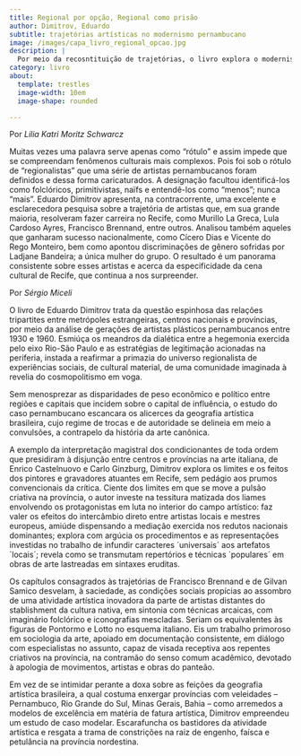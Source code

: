 ```yaml
---
title: Regional por opção, Regional como prisão
author: Dimitrov, Eduardo
subtitle: trajetórias artísticas no modernismo pernambucano
image: /images/capa_livro_regional_opcao.jpg
description: |
  Por meio da recosntituição de trajetórias, o livro explora o modernismo pernambucano da primeira metade do século XX.
category: livro
about:
  template: trestles
  image-width: 10em
  image-shape: rounded

---
```


Por *Lilia Katri Moritz Schwarcz* 

 Muitas vezes uma palavra serve apenas como “rótulo” e assim impede que se compreendam fenômenos culturais mais complexos. Pois foi sob o rótulo de “regionalistas” que uma série de artistas pernambucanos foram definidos e dessa forma caricaturados. A designação facultou identificá-los como folclóricos, primitivistas, naïfs e entendê-los como “menos”; nunca “mais”. Eduardo Dimitrov apresenta, na contracorrente, uma excelente e esclarecedora pesquisa sobre a trajetória de artistas que, em sua grande maioria, resolveram fazer carreira no Recife, como Murillo La Greca, Lula Cardoso Ayres, Francisco Brennand, entre outros. Analisou também aqueles que ganharam sucesso nacionalmente, como Cícero Dias e Vicente do Rego Monteiro, bem como apontou discriminações de gênero sofridas por Ladjane Bandeira; a única mulher do grupo.  O resultado é um panorama consistente sobre esses artistas e acerca da especificidade da cena cultural de Recife, que continua a nos surpreender. 


 Por *Sérgio Miceli*

 O livro de Eduardo Dimitrov trata da questão espinhosa das relações tripartites entre metrópoles estrangeiras, centros nacionais e províncias, por meio da análise de gerações de artistas plásticos pernambucanos entre 1930 e 1960. Esmiúça os meandros da dialética entre a hegemonia exercida pelo eixo Rio-São Paulo e as estratégias de legitimação acionadas na periferia, instada a reafirmar a primazia do universo regionalista de experiências sociais, de cultural material, de uma comunidade imaginada à revelia do cosmopolitismo em voga.

Sem menosprezar as disparidades de peso econômico e político entre regiões e capitais que incidem sobre o capital de influência, o estudo do caso pernambucano escancara os alicerces da geografia artística brasileira, cujo regime de trocas e de autoridade se delineia em meio a convulsões, a contrapelo da história da arte canônica.

A exemplo da interpretação magistral dos condicionantes de toda ordem que presidiram à disjunção entre centros e províncias na arte italiana, de Enrico Castelnuovo e Carlo Ginzburg, Dimitrov explora os limites e os feitos dos pintores e gravadores atuantes em Recife, sem pedágio aos prumos convencionais da crítica. Ciente dos limites em que se move a pulsão criativa na província, o autor investe na tessitura matizada dos liames envolvendo os protagonistas em luta no interior do campo artístico: faz valer os efeitos do intercâmbio direto entre artistas locais e mestres europeus, amiúde dispensando a mediação exercida nos redutos nacionais dominantes; explora com argúcia os procedimentos e as representações investidas no trabalho de infundir caracteres ´universais´ aos artefatos ´locais´;  revela como se transmutam repertórios e técnicas ´populares´ em obras de arte lastreadas em sintaxes eruditas.

Os capítulos consagrados às trajetórias de Francisco Brennand e de Gilvan Samico desvelam, à saciedade, as condições sociais propícias ao assombro de uma atividade artística inovadora da parte de artistas distantes do stablishment da cultura nativa, em sintonia com técnicas arcaicas, com imaginário folclórico e iconografias mescladas. Seriam os equivalentes às figuras de Pontormo e Lotto no esquema italiano.
Eis um trabalho primoroso em sociologia da arte, apoiado em documentação consistente, em diálogo com especialistas no assunto, capaz de visada receptiva aos repentes criativos na província, na contramão do senso comum acadêmico, devotado à apologia de movimentos, artistas e obras do panteão.

Em vez de se intimidar perante a doxa sobre as feições da geografia artística brasileira, a qual costuma enxergar províncias com veleidades – Pernambuco, Rio Grande do Sul, Minas Gerais, Bahia – como arremedos a modelos de excelência em matéria de fatura artística, Dimitrov empreendeu um estudo de caso modelar. Escarafuncha os bastidores da atividade artística e resgata a trama de constrições na raiz de engenho, faísca e petulância na província nordestina.
